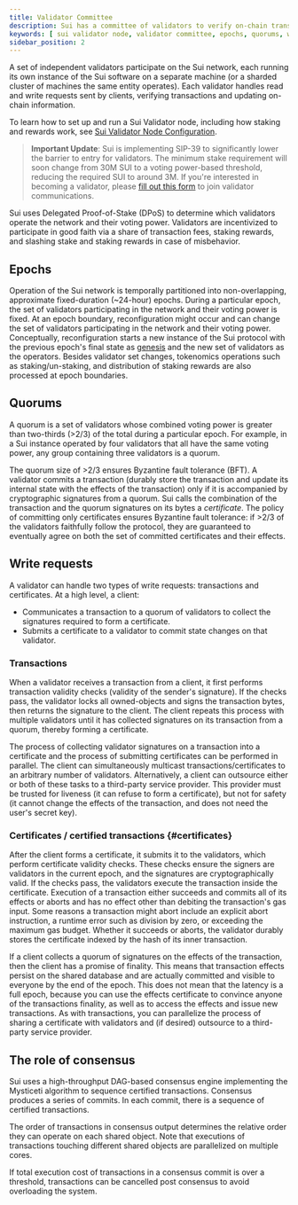 ```yaml
---
title: Validator Committee
description: Sui has a committee of validators to verify on-chain transactions. Epochs, quorums, transactions, certificates, and consensus are touch points for this committee.
keywords: [ sui validator node, validator committee, epochs, quorums, write requests, transactions, certificates, consensus, verify on-chain, verify transactions on-chain, validator nodes ]
sidebar_position: 2
---
```


A set of independent validators participate on the Sui network, each running its own instance of the Sui software on a separate machine (or a sharded cluster of machines the same entity operates). Each validator handles read and write requests sent by clients, verifying transactions and updating on-chain information.

To learn how to set up and run a Sui Validator node, including how staking and rewards work, see [Sui Validator Node Configuration](./validator-config.mdx).

> **Important Update**: Sui is implementing SIP-39 to significantly lower the barrier to entry for validators. The minimum stake requirement will soon change from 30M SUI to a voting power-based threshold, reducing the required SUI to around 3M. If you're interested in becoming a validator, please [fill out this form](https://docs.google.com/forms/d/e/1FAIpQLSf6ZngRJ6Q5RdEiBfnbpUq4Htj8ShL58I6JRkmRTwTVSzeNtQ/viewform) to join validator communications.

Sui uses Delegated Proof-of-Stake (DPoS) to determine which validators operate the network and their voting power. Validators are incentivized to participate in good faith via a share of transaction fees, staking rewards, and slashing stake and staking rewards in case of misbehavior.

## Epochs 

Operation of the Sui network is temporally partitioned into non-overlapping, approximate fixed-duration (~24-hour) epochs. During a particular epoch, the set of validators participating in the network and their voting power is fixed. At an epoch boundary, reconfiguration might occur and can change the set of validators participating in the network and their voting power. Conceptually, reconfiguration starts a new instance of the Sui protocol with the previous epoch's final state as [genesis](../genesis.mdx) and the new set of validators as the operators. Besides validator set changes, tokenomics operations such as staking/un-staking, and distribution of staking rewards are also processed at epoch boundaries.

## Quorums 

A quorum is a set of validators whose combined voting power is greater than two-thirds (>2/3) of the total during a particular epoch. For example, in a Sui instance operated by four validators that all have the same voting power, any group containing three validators is a quorum.

The quorum size of >2/3 ensures Byzantine fault tolerance (BFT). A validator commits a transaction (durably store the transaction and update its internal state with the effects of the transaction) only if it is accompanied by cryptographic signatures from a quorum. Sui calls the combination of the transaction and the quorum signatures on its bytes a *certificate*. The policy of committing only certificates ensures Byzantine fault tolerance: if >2/3 of the validators faithfully follow the protocol, they are guaranteed to eventually agree on both the set of committed certificates and their effects.

## Write requests 

A validator can handle two types of write requests: transactions and certificates. At a high level, a client:

- Communicates a transaction to a quorum of validators to collect the signatures required to form a certificate.
- Submits a certificate to a validator to commit state changes on that validator.

### Transactions 

When a validator receives a transaction from a client, it first performs transaction validity checks (validity of the sender's signature). If the checks pass, the validator locks all owned-objects and signs the transaction bytes, then returns the signature to the client. The client repeats this process with multiple validators until it has collected signatures on its transaction from a quorum, thereby forming a certificate.

The process of collecting validator signatures on a transaction into a certificate and the process of submitting certificates can be performed in parallel. The client can simultaneously multicast transactions/certificates to an arbitrary number of validators. Alternatively, a client can outsource either or both of these tasks to a third-party service provider. This provider must be trusted for liveness (it can refuse to form a certificate), but not for safety (it cannot change the effects of the transaction, and does not need the user's secret key).

### Certificates / certified transactions {#certificates}

After the client forms a certificate, it submits it to the validators, which perform certificate validity checks. These checks ensure the signers are validators in the current epoch, and the signatures are cryptographically valid. If the checks pass, the validators execute the transaction inside the certificate. Execution of a transaction either succeeds and commits all of its effects or aborts and has no effect other than debiting the transaction's gas input. Some reasons a transaction might abort include an explicit abort instruction, a runtime error such as division by zero, or exceeding the maximum gas budget. Whether it succeeds or aborts, the validator durably stores the certificate indexed by the hash of its inner transaction.

If a client collects a quorum of signatures on the effects of the transaction, then the client has a promise of finality. This means that transaction effects persist on the shared database and are actually committed and visible to everyone by the end of the epoch. This does not mean that the latency is a full epoch, because you can use the effects certificate to convince anyone of the transactions finality, as well as to access the effects and issue new transactions. As with transactions, you can parallelize the process of sharing a certificate with validators and (if desired) outsource to a third-party service provider.

## The role of consensus

Sui uses a high-throughput DAG-based consensus engine implementing the Mysticeti algorithm to sequence certified transactions. Consensus produces a series of commits. In each commit, there is a sequence of certified transactions.

The order of transactions in consensus output determines the relative order they can operate on each shared object. Note that executions of transactions touching different shared objects are parallelized on multiple cores.

If total execution cost of transactions in a consensus commit is over a threshold, transactions can be cancelled post consensus to avoid overloading the system.
